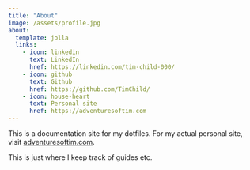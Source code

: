 ```yaml
---
title: "About"
image: /assets/profile.jpg
about:
  template: jolla
  links:
    - icon: linkedin
      text: LinkedIn
      href: https://linkedin.com/tim-child-000/
    - icon: github
      text: Github
      href: https://github.com/TimChild/	
    - icon: house-heart
      text: Personal site
      href: https://adventuresoftim.com
---
```


This is a documentation site for my dotfiles. For my actual personal site, visit [adventuresoftim.com](https://adventuresoftim.com).

This is just where I keep track of guides etc.
